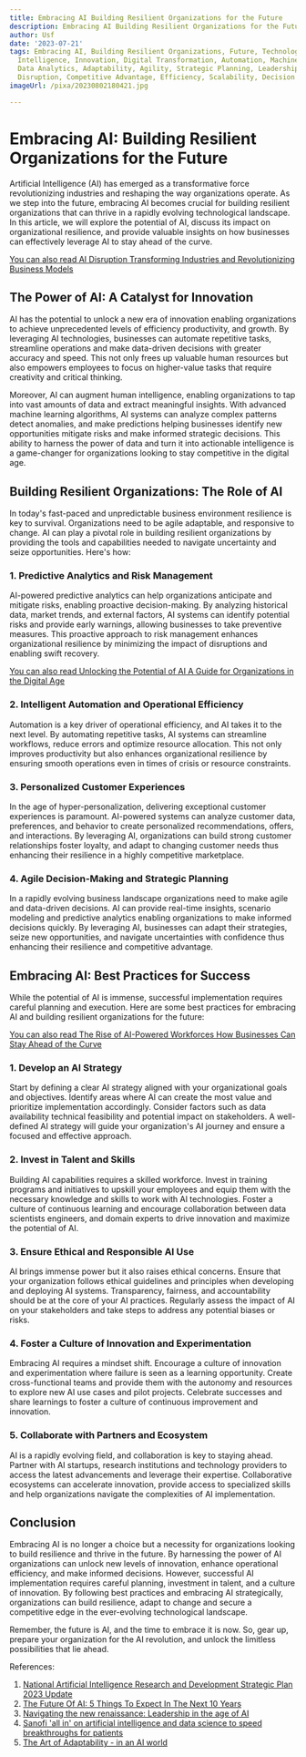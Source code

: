 ```yaml
---
title: Embracing AI Building Resilient Organizations for the Future
description: Embracing AI Building Resilient Organizations for the Future
author: Usf
date: '2023-07-21'
tags: Embracing AI, Building Resilient Organizations, Future, Technology, Artificial
  Intelligence, Innovation, Digital Transformation, Automation, Machine Learning,
  Data Analytics, Adaptability, Agility, Strategic Planning, Leadership, Change Management,
  Disruption, Competitive Advantage, Efficiency, Scalability, Decision Making, Creativity
imageUrl: /pixa/20230802180421.jpg

---
```

# Embracing  AI: Building Resilient Organizations for the  Future

Artificial Intelligence (AI) has emerged as a transformative force revolutionizing industries and reshaping  the way organizations  operate. As we step into the future, embracing AI becomes crucial for building resilient organizations  that can thrive in a rapidly evolving technological landscape. In this article, we will  explore  the potential of AI, discuss its  impact on organizational  resilience, and provide valuable insights  on how businesses  can effectively leverage AI  to stay ahead  of the curve.

[You can also read AI Disruption Transforming Industries and Revolutionizing Business Models](AI%20Disruption%20Transforming%20Industries%20and%20Revolutionizing%20Business%20Models)


## The  Power of AI: A Catalyst for Innovation

AI has the potential to unlock a new era of innovation enabling organizations  to achieve unprecedented levels of efficiency productivity, and growth. By leveraging  AI technologies, businesses can automate repetitive tasks, streamline operations and make data-driven decisions with greater accuracy and speed. This not only  frees up valuable human  resources but also empowers employees to focus on higher-value tasks that require creativity and critical thinking.

Moreover, AI can augment human  intelligence, enabling organizations to tap  into vast amounts of data and extract meaningful insights. With advanced machine  learning algorithms, AI systems can analyze complex patterns detect anomalies, and make predictions helping businesses identify new opportunities mitigate risks and make informed strategic decisions. This ability to harness the power of data and turn it into actionable intelligence is a game-changer for organizations looking to stay competitive in the digital age.

## Building Resilient Organizations: The Role of AI

In today's fast-paced and unpredictable business environment resilience is key to survival. Organizations need to be agile  adaptable, and responsive to change. AI can play a pivotal role in building resilient  organizations  by providing the tools and capabilities needed to navigate uncertainty and seize opportunities. Here's how:

### 1. Predictive Analytics and  Risk  Management

AI-powered predictive  analytics can help  organizations anticipate and mitigate risks, enabling proactive decision-making. By analyzing historical  data, market trends, and external factors, AI systems can identify potential risks and provide early warnings, allowing businesses to take preventive measures. This proactive approach to  risk  management enhances organizational  resilience by minimizing the impact  of disruptions and enabling swift recovery.

[You can also read  Unlocking the Potential of AI A Guide for Organizations in the Digital Age](Unlocking%20the%20Potential%20of%20AI%20A%20Guide%20for%20Organizations%20in%20the%20Digital%20Age)


### 2.  Intelligent Automation and Operational Efficiency

Automation  is a key driver of operational efficiency, and AI takes it to the next  level. By automating repetitive tasks, AI systems can streamline workflows, reduce errors and optimize resource  allocation. This not only improves productivity but also enhances organizational resilience by ensuring smooth operations even in  times of  crisis or resource constraints.

### 3.  Personalized Customer Experiences

In the age of hyper-personalization, delivering  exceptional customer experiences is paramount. AI-powered  systems can analyze customer data, preferences,  and behavior to create personalized  recommendations, offers, and  interactions. By leveraging AI, organizations can build strong customer relationships foster loyalty, and adapt to changing customer needs thus  enhancing their resilience in  a highly competitive marketplace.

### 4. Agile Decision-Making  and  Strategic Planning

In a rapidly evolving business  landscape organizations need to make  agile and data-driven decisions. AI can provide real-time  insights, scenario modeling and predictive analytics enabling organizations to make informed decisions quickly. By leveraging AI, businesses can adapt their strategies, seize new opportunities, and navigate uncertainties with confidence thus enhancing their resilience and competitive advantage.

## Embracing AI: Best Practices for Success

While the  potential of AI is immense,  successful implementation requires careful planning and execution. Here are some best practices  for embracing AI and building resilient organizations for the future:

[You can also read The Rise of AI-Powered Workforces How Businesses Can Stay Ahead of the Curve](The%20Rise%20of%20AI-Powered%20Workforces%20How%20Businesses%20Can%20Stay%20Ahead%20of%20the%20Curve)


### 1. Develop an  AI Strategy

Start  by defining a clear AI strategy aligned  with your organizational goals and objectives. Identify areas where AI can create the most value and prioritize  implementation accordingly. Consider factors such as data availability  technical feasibility and potential impact on stakeholders. A well-defined AI  strategy will guide your organization's AI journey and  ensure a focused and effective  approach.

### 2. Invest in Talent and Skills

Building AI capabilities requires a skilled workforce. Invest in training programs and initiatives to upskill your employees and  equip them with the necessary knowledge and skills to work with AI technologies.  Foster a culture of continuous learning and encourage collaboration between  data scientists engineers, and domain experts to drive innovation and maximize the potential of AI.

### 3. Ensure Ethical and Responsible  AI Use

AI brings immense power but it  also raises ethical concerns. Ensure that your organization follows ethical guidelines and principles when developing and deploying  AI systems. Transparency, fairness, and accountability  should be at the core of your AI practices. Regularly  assess the impact of AI on your stakeholders  and  take steps to address any potential biases or risks.

### 4. Foster a Culture of Innovation and Experimentation

Embracing AI  requires a mindset  shift. Encourage a culture of innovation and experimentation where failure is seen as a learning opportunity. Create cross-functional teams and provide them with the autonomy and resources to explore new AI  use cases and pilot  projects. Celebrate successes and share learnings to  foster a  culture of continuous improvement and innovation.

### 5.  Collaborate with Partners and Ecosystem

AI is a  rapidly evolving field, and collaboration is key to  staying ahead. Partner with AI startups, research institutions and technology providers to access the latest advancements and leverage their  expertise. Collaborative ecosystems can accelerate innovation, provide  access to specialized skills and help  organizations navigate  the complexities of AI implementation.

## Conclusion

Embracing AI is  no longer a choice but a necessity for organizations  looking to build resilience and thrive in the future. By harnessing the power of AI organizations can unlock new levels of innovation, enhance operational efficiency, and  make informed decisions. However, successful AI implementation requires careful planning,  investment  in  talent, and  a culture of innovation. By following best practices and embracing AI strategically, organizations can build resilience, adapt to change  and secure a competitive edge in the ever-evolving technological landscape.

Remember, the future is AI, and the time to embrace it is  now. So, gear  up, prepare your organization for the AI revolution,  and unlock the limitless possibilities that lie ahead.

References:

1. [National Artificial Intelligence Research and Development Strategic Plan 2023 Update](https://www.whitehouse.gov/wp-content/uploads/2023/05/National-Artificial-Intelligence-Research-and-Development-Strategic-Plan-2023-Update.pdf)
2. [The Future  Of AI: 5 Things To  Expect In The Next 10 Years](https://www.forbes.com/sites/forbesbusinesscouncil/2022/05/05/the-future-of-ai-5-things-to-expect-in-the-next-10-years/?sh=53a52c977422)
3. [Navigating the new renaissance: Leadership in the age of AI](https://www.slalom.com/insight/leadership-ai)
4. [Sanofi 'all in'  on artificial intelligence and  data science to speed  breakthroughs  for patients](https://www.sanofi.com/en/media-room/press-releases/2023/2023-06-13-12-00-00-2687072)
5. [The Art of Adaptability -  in an AI world](https://www.linkedin.com/pulse/art-adaptability-ai-world-steve-de-bonvoisin)